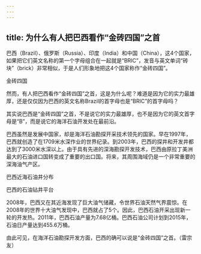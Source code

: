 ```yaml
---
---
---
```

title: 为什么有人把巴西看作“金砖四国”之首
---




巴西（Brazil）、俄罗斯（Russia）、印度（India）和中国（China），这4个国家，如果把它们英文名称的第一个字母组合在一起就是“BRIC”，发音与英文单词“砖块”（brick）非常相似，于是人们形象地把这4个国家称作“金砖四国”。

金砖四国



然而，有人把巴西看作“金砖四国”之首，这是为什么呢？难道是因为它的实力最雄厚，还是仅仅因为巴西的英文名称Brazil的首字母也是“BRIC”的首字母吗？

其实说巴西是“金砖四国”之首，不是说它的实力最雄厚，也不是因为它的英文首字母是“B”，而是说它的海洋石油开发处在最前沿。

巴西虽然是发展中国家，却是海洋石油勘探开采技术领先的国家。早在1997年，巴西就创造了在1709米水深作业的世界纪录。到2003年，巴西的探井和开发井都达到了3000米水深以上。由于具有先进的深海勘探开发技术，巴西由原拉丁美洲最大的石油进口国转变成了重要的出口国。将来，其周围海域仍是一个非常重要的深海油气产区。

巴西近海石油井分布



巴西的石油钻井平台



2008年，巴西又在其近海发现了巨大油气储藏，令世界石油天然气界震惊。在2008年的世界十大油气发现中，巴西就占了5个。因此，巴西石油开采出现新一轮的开发热。2011年，巴西石油产量为7.68亿桶。巴西石油公司计划到2015年，石油日产量达到455.6万桶。

由此可见，在海洋石油勘探开发方面，巴西的确可以说是“金砖四国”之首。（雷宗友）